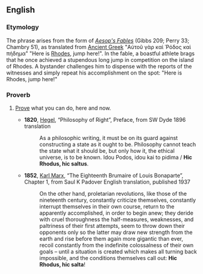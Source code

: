 ==English==

===Etymology===
The phrase arises from the {{etyl|la|en}} form of ''[[w:Aesop's Fables|Aesop's Fables]]'' (Gibbs 209; Perry 33; Chambry 51), as translated from [[Ancient Greek]] "Αὐτοῦ γὰρ καὶ Ῥόδος καὶ πήδημα" {{lb|en|literally}} "Here is [[Rhodes]], jump here!". In the fable, a boastful athlete brags that he once achieved a stupendous long jump in competition on the island of Rhodes. A bystander challenges him to dispense with the reports of the witnesses and simply repeat his accomplishment on the spot: "Here is Rhodes, jump here!"

===Proverb===
{{head|en|proverb}}

# {{lb|en|politics}} [[prove|Prove]] what you can do, here and now.
#* '''1820''', [[w:Hegel|Hegel]], “Philosophy of Right”, Preface, from SW Dyde 1896 translation
#*: As a philosophic writing, it must be on its guard against constructing a state as it ought to be. Philosophy cannot teach the state what it should be, but only how it, the ethical universe, is to be known. Idou Podos, idou kai to pidima / '''Hic Rhodus, hic saltus'''.
#* '''1852''', [[w:Marx|Karl Marx]], “The Eighteenth Brumaire of Louis Bonaparte”, Chapter 1, from Saul K Padover English translation, published 1937
#*: On the other hand, proletarian revolutions, like those of the nineteenth century, constantly criticize themselves, constantly interrupt themselves in their own course, return to the apparently accomplished, in order to begin anew; they deride with cruel thoroughness the half-measures, weaknesses, and paltriness of their first attempts, seem to throw down their opponents only so the latter may draw new strength from the earth and rise before them again more gigantic than ever, recoil constantly from the indefinite colossalness of their own goals – until a situation is created which makes all turning back impossible, and the conditions themselves call out:  '''Hic Rhodus, hic salta'''!